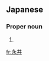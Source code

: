 ==Japanese==
{{ja-kanjitab|なが|い|yomi=k}}

===Proper noun===
{{ja-pos|proper|ながい}}

# {{surname|lang=ja|sort=ながい}}

[[fr:永井]]